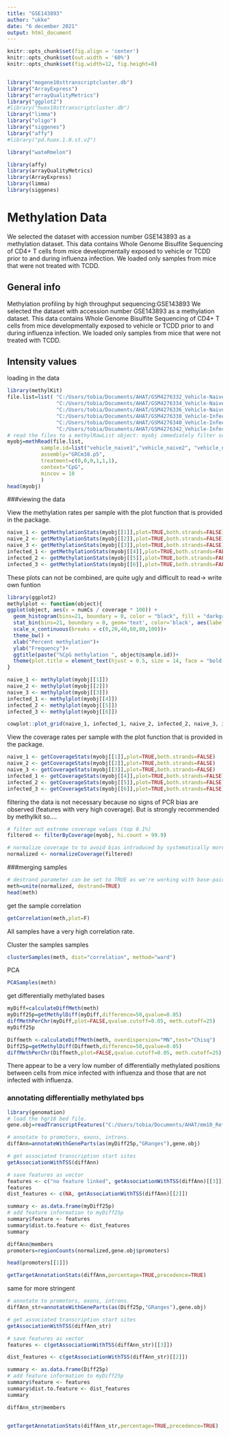 ---
title: "GSE143893"
author: "ukke"
date: "6 december 2021"
output: html_document
---


```{r global_options, include=FALSE}
knitr::opts_chunk$set(fig.align = 'center')
knitr::opts_chunk$set(out.width = '60%')
knitr::opts_chunk$set(fig.width=12, fig.height=8)


library("mogene10sttranscriptcluster.db")
library("ArrayExpress")
library("arrayQualityMetrics")
library("ggplot2")
#library("huex10sttranscriptcluster.db")
library("limma")
library("oligo")
library("siggenes")
library("affy")
#library("pd.huex.1.0.st.v2")

library("wateRmelon")
```

```{r}
library(affy)
library(arrayQualityMetrics)
library(ArrayExpress)
library(limma)
library(siggenes)
```


# Methylation Data

We selected the dataset with accession number GSE143893 as a methylation dataset. This data contains Whole Genome Bisulfite Sequencing of CD4+ T cells from mice developmentally exposed to vehicle or TCDD prior to and during influenza infection. We loaded only samples from mice that were not treated with TCDD.

## General info
Methylation profiling by high throughput sequencing:GSE143893
We selected the dataset with accession number GSE143893 as a methylation dataset. This data contains Whole Genome Bisulfite Sequencing of CD4+ T cells from mice developmentally exposed to vehicle or TCDD prior to and during influenza infection. We loaded only samples from mice that were not treated with TCDD.


## Intensity values

loading in the data
```{r, silent=T}
library(methylKit)
file.list=list( "C:/Users/tobia/Documents/AHAT/GSM4276332_Vehicle-Naive1_CpG.txt",
                "C:/Users/tobia/Documents/AHAT/GSM4276334_Vehicle-Naive2_CpG.txt",
                "C:/Users/tobia/Documents/AHAT/GSM4276336_Vehicle-Naive3_CpG.txt",
                "C:/Users/tobia/Documents/AHAT/GSM4276338_Vehicle-Infected1_CpG.txt",
                "C:/Users/tobia/Documents/AHAT/GSM4276340_Vehicle-Infected2_CpG.txt",
                "C:/Users/tobia/Documents/AHAT/GSM4276342_Vehicle-Infected3_CpG.txt")
# read the files to a methylRawList object: myobj immediately filter so that sites supported by less than 10 are not used
myobj=methRead(file.list,
           sample.id=list("vehicle_naive1","vehicle_naive2", "vehicle_naive3","vehicle_infected1","vehicle_infected2", "vehicle_infected3"),
           assembly="GRCm38.p5",
           treatment=c(0,0,0,1,1,1),
           context="CpG",
           mincov = 10
           )
head(myobj)
```


###viewing the data


View the methylation rates per sample with the plot function that is provided in the package.

```{r}
naive_1 <- getMethylationStats(myobj[[1]],plot=TRUE,both.strands=FALSE)
naive_2 <- getMethylationStats(myobj[[2]],plot=TRUE,both.strands=FALSE)
naive_3 <- getMethylationStats(myobj[[3]],plot=TRUE,both.strands=FALSE)
infected_1 <- getMethylationStats(myobj[[4]],plot=TRUE,both.strands=FALSE)
infected_2 <- getMethylationStats(myobj[[5]],plot=TRUE,both.strands=FALSE)
infected_3 <- getMethylationStats(myobj[[6]],plot=TRUE,both.strands=FALSE)
```

These plots can not be combined, are quite ugly and difficult to read-> write own funtion

```{r, warning=F, fig.height=20, fig.width=25}
library(ggplot2)
methylplot <- function(object){
ggplot(object, aes(x = numCs / coverage * 100)) +
  geom_histogram(bins=21, boundary = 0, color = "black", fill = "darkgreen") +
  stat_bin(bins=21, boundary = 0, geom='text', color='black', aes(label=round((100*(..count..)/length(object$numCs)),1)), vjust = -0.5)+
  scale_x_continuous(breaks = c(0,20,40,60,80,100))+
  theme_bw() +
  xlab("Percent methylation")+
  ylab("Frequency")+
  ggtitle(paste("%CpG methylation ", object@sample.id))+
  theme(plot.title = element_text(hjust = 0.5, size = 14, face = "bold.italic"), axis.title.x = element_text(size = 11, face = "bold"), axis.title.y = element_text(size = 11, face = "bold"))
}

naive_1 <- methylplot(myobj[[1]])
naive_2 <- methylplot(myobj[[2]])
naive_3 <- methylplot(myobj[[3]])
infected_1 <- methylplot(myobj[[4]])
infected_2 <- methylplot(myobj[[5]])
infected_3 <- methylplot(myobj[[6]])

cowplot::plot_grid(naive_1, infected_1, naive_2, infected_2, naive_3, infected_3, labels = c("A", "B", "C", "D", "E", "F"), ncol = 2)
```

View the coverage rates per sample with the plot function that is provided in the package.

```{r}
naive_1 <- getCoverageStats(myobj[[1]],plot=TRUE,both.strands=FALSE)
naive_2 <- getCoverageStats(myobj[[2]],plot=TRUE,both.strands=FALSE)
naive_3 <- getCoverageStats(myobj[[3]],plot=TRUE,both.strands=FALSE)
infected_1 <- getCoverageStats(myobj[[4]],plot=TRUE,both.strands=FALSE)
infected_2 <- getCoverageStats(myobj[[5]],plot=TRUE,both.strands=FALSE)
infected_3 <- getCoverageStats(myobj[[6]],plot=TRUE,both.strands=FALSE)

```

filtering the data is not necessary because no signs of PCR bias are observed (features with very high coverage). But is strongly recommended by methylkit so....
```{r}
# filter out extreme coverage values (top 0.1%)
filtered <- filterByCoverage(myobj, hi.count = 99.9)

# normalize coverage to to avoid bias introduced by systematically more sequenced samples
normalized <- normalizeCoverage(filtered)
```


###merging samples

```{r}
# destrand parameter can be set to TRUE as we're working with base-pair resolution CpG methylation data. This increases coverage
meth=unite(normalized, destrand=TRUE)
head(meth)
```

get the sample correlation

```{r}
getCorrelation(meth,plot=F)
```

All samples have a very high correlation rate.

Cluster the samples samples
```{r}
clusterSamples(meth, dist="correlation", method="ward")
```

PCA
```{r}
PCASamples(meth)
```


get differentially methylated bases
```{r}
myDiff=calculateDiffMeth(meth)
myDiff25p=getMethylDiff(myDiff,difference=50,qvalue=0.05)
diffMethPerChr(myDiff,plot=FALSE,qvalue.cutoff=0.05, meth.cutoff=25)
myDiff25p

Diffmeth <-calculateDiffMeth(meth, overdispersion="MN",test="Chisq")
Diff25p=getMethylDiff(Diffmeth,difference=50,qvalue=0.05)
diffMethPerChr(Diffmeth,plot=FALSE,qvalue.cutoff=0.05, meth.cutoff=25)

```

There appear to be a very low number of differentially methylated positions between cells from mice infected with influenza and those that are not infected with influenza. 

### annotating differentially methylated bps

```{r}
library(genomation)
# load the hgr18 bed file.
gene.obj=readTranscriptFeatures("C:/Users/tobia/Documents/AHAT/mm10_RefSeq.bed.gz")

# annotate to promotors, exons, introns.
diffAnn=annotateWithGeneParts(as(myDiff25p,"GRanges"),gene.obj)

# get associated transcription start sites
getAssociationWithTSS(diffAnn)

# save features as vector
features <- c("no feature linked", getAssociationWithTSS(diffAnn)[[3]])
features
dist_features <- c(NA, getAssociationWithTSS(diffAnn)[[2]])

summary <- as.data.frame(myDiff25p)
# add feature information to myDiff25p
summary$feature <- features
summary$dist.to.feature <- dist_features
summary

diffAnn@members
promoters=regionCounts(normalized,gene.obj$promoters)

head(promoters[[1]])

getTargetAnnotationStats(diffAnn,percentage=TRUE,precedence=TRUE)
```

same for more stringent

```{r}
# annotate to promotors, exons, introns.
diffAnn_str=annotateWithGeneParts(as(Diff25p,"GRanges"),gene.obj)

# get associated transcription start sites
getAssociationWithTSS(diffAnn_str)

# save features as vector
features <- c(getAssociationWithTSS(diffAnn_str)[[3]])

dist_features <- c(getAssociationWithTSS(diffAnn_str)[[2]])

summary <- as.data.frame(Diff25p)
# add feature information to myDiff25p
summary$feature <- features
summary$dist.to.feature <- dist_features
summary

diffAnn_str@members


getTargetAnnotationStats(diffAnn_str,percentage=TRUE,precedence=TRUE)
```







